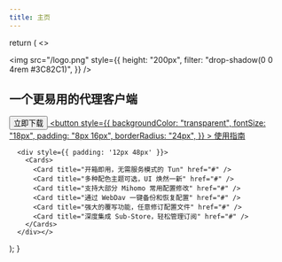```yaml
---
title: 主页
---
```



<IndexPage />

  return (
    <>
      <div
        className="h-[calc(100vh-278px)] flex flex-row-reverse justify-around flex-wrap items-center gap-8"
      >
        <img
          src="/logo.png"
          style={{
            height: "200px",
            filter: "drop-shadow(0 0 4rem #3C82C1)",
          }}
        />
        <div>
          <div className="flex justify-start">
            <Logo className='h-[64px]' />
          </div>
          <h2 className="text-[48px]">一个更易用的代理客户端</h2>
          <div className="flex justify-start gap-4 mt-4">
            <a href="https://github.com/mihomo-purity/mihomo-purity/releases/latest">
              <button
                className="text-white bg-[#008AE6] text-lg py-2 px-4 rounded-[24px]"
              >
                立即下载
              </button>
            </a>
            <a href="/docs/install">
              <button
                style={{
                  backgroundColor: "transparent",
                  fontSize: "18px",
                  padding: "8px 16px",
                  borderRadius: "24px",
                }}
              >
                使用指南
              </button>
            </a>
          </div>
        </div>
      </div>

      <div style={{ padding: '12px 48px' }}>
        <Cards>
          <Card title="开箱即用，无需服务模式的 Tun" href="#" />
          <Card title="多种配色主题可选，UI 焕然一新" href="#" />
          <Card title="支持大部分 Mihomo 常用配置修改" href="#" />
          <Card title="通过 WebDav 一键备份和恢复配置" href="#" />
          <Card title="强大的覆写功能，任意修订配置文件" href="#" />
          <Card title="深度集成 Sub-Store，轻松管理订阅" href="#" />
        </Cards>
      </div></>

);
}
